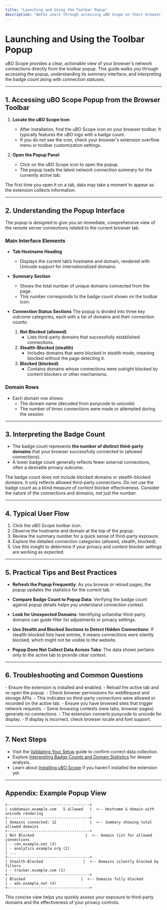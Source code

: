```yaml
---
title: "Launching and Using the Toolbar Popup"
description: "Walks users through accessing uBO Scope on their browser toolbar, opening the popup, and viewing the summary of network connections. Explains the main interface elements and how to interpret the badge count and connection statuses."
---
```


# Launching and Using the Toolbar Popup

uBO Scope provides a clear, actionable view of your browser's network connections directly from the toolbar popup. This guide walks you through accessing the popup, understanding its summary interface, and interpreting the badge count along with connection statuses.

---

## 1. Accessing uBO Scope Popup from the Browser Toolbar

1. **Locate the uBO Scope Icon**
    - After installation, find the uBO Scope icon on your browser toolbar. It typically features the uBO logo with a badge count.
    - If you do not see the icon, check your browser's extension overflow menu or toolbar customization settings.

2. **Open the Popup Panel**
    - Click on the uBO Scope icon to open the popup.
    - The popup loads the latest network connection summary for the currently active tab.

<Tip>
The first time you open it on a tab, data may take a moment to appear as the extension collects information.
</Tip>

---

## 2. Understanding the Popup Interface

The popup is designed to give you an immediate, comprehensive view of the remote server connections related to the current browser tab.

### Main Interface Elements

- **Tab Hostname Heading**
  - Displays the current tab’s hostname and domain, rendered with Unicode support for internationalized domains.

- **Summary Section**
  - Shows the total number of unique domains connected from the page.
  - This number corresponds to the badge count shown on the toolbar icon.

- **Connection Status Sections**
  The popup is divided into three key outcome categories, each with a list of domains and their connection counts:
  
  1. **Not Blocked (allowed)**
     - Lists third-party domains that successfully established connections.
  2. **Stealth-Blocked (stealth)**
     - Includes domains that were blocked in stealth mode, meaning blocked without the page detecting it.
  3. **Blocked (blocked)**
     - Contains domains whose connections were outright blocked by content blockers or other mechanisms.

### Domain Rows

- Each domain row shows:
  - The domain name (decoded from punycode to unicode)
  - The number of times connections were made or attempted during the session

---

## 3. Interpreting the Badge Count

- The badge count represents **the number of distinct third-party domains** that your browser successfully connected to (allowed connections).
- A lower badge count generally reflects fewer external connections, often a desirable privacy outcome.

<Note>
The badge count does not include blocked domains or stealth-blocked domains. It only reflects allowed third-party connections.
</Note>

<Warning>
Do not use the badge count as a blind measure of content blocker effectiveness. Consider the nature of the connections and domains, not just the number.
</Warning>

---

## 4. Typical User Flow

1. Click the uBO Scope toolbar icon.
2. Observe the hostname and domain at the top of the popup.
3. Review the summary number for a quick sense of third-party exposure.
4. Explore the detailed connection categories (allowed, stealth, blocked).
5. Use this insight to determine if your privacy and content blocker settings are working as expected.

---

## 5. Practical Tips and Best Practices

- **Refresh the Popup Frequently**: As you browse or reload pages, the popup updates the statistics for the current tab.

- **Compare Badge Count to Popup Data**: Verifying the badge count against popup details helps you understand connection context.

- **Look for Unexpected Domains**: Identifying unfamiliar third-party domains can guide filter list adjustments or privacy settings.

- **Use Stealth and Blocked Sections to Detect Hidden Connections**: If stealth-blocked lists have entries, it means connections were silently blocked, which might not be visible to the website.

- **Popup Does Not Collect Data Across Tabs**: The data shown pertains only to the active tab to provide clear context.

---

## 6. Troubleshooting and Common Questions

<AccordionGroup title="Troubleshooting Popup Issues">
<Accordion title="Popup Not Opening or Blank Content">
- Ensure the extension is installed and enabled.
- Reload the active tab and re-open the popup.
- Check browser permissions for webRequest and storage APIs.
</Accordion>
<Accordion title="Badge Count is Zero But You Browse Normally">
- This indicates no third-party connections were allowed or recorded on the active tab.
- Ensure you have browsed sites that trigger network requests.
- Some browsing contexts (new tabs, browser pages) generate no connections.
</Accordion>
<Accordion title="Domain Names Appear in Punycode or Not Displayed Correctly">
- The extension converts punycode to unicode for display.
- If display is incorrect, check browser locale and font support.
</Accordion>
</AccordionGroup>

---

## 7. Next Steps

- Visit the [Validating Your Setup](../../getting-started/first-steps/first-validation) guide to confirm correct data collection.
- Explore [Interpreting Badge Counts and Domain Statistics](../../guides/analyzing-network-connections/interpreting-badge-and-popup-stats) for deeper analysis.
- Learn about [Installing uBO Scope](../../guides/getting-started/installing-ubo-scope) if you haven't installed the extension yet.

---

## Appendix: Example Popup View

```plaintext
+-------------------------------------+
| subdomain.example.com   5 allowed   |  <-- Hostname & domain with unicode rendering
+-------------------------------------+
| domains connected: 12               |  <-- Summary showing total allowed domains
+-------------------------------------+
| Not Blocked                       |  <-- Domain list for allowed connections
| - cdn.example.net (3)
| - analytics.example.org (2)
| ...
+-------------------------------------+
| Stealth-Blocked                  |  <-- Domains silently blocked by filters
| - tracker.example.com (1)
+-------------------------------------+
| Blocked                         |  <-- Domains fully blocked
| - ads.example.net (4)
+-------------------------------------+
```

This concise view helps you quickly assess your exposure to third-party domains and the effectiveness of your privacy controls.